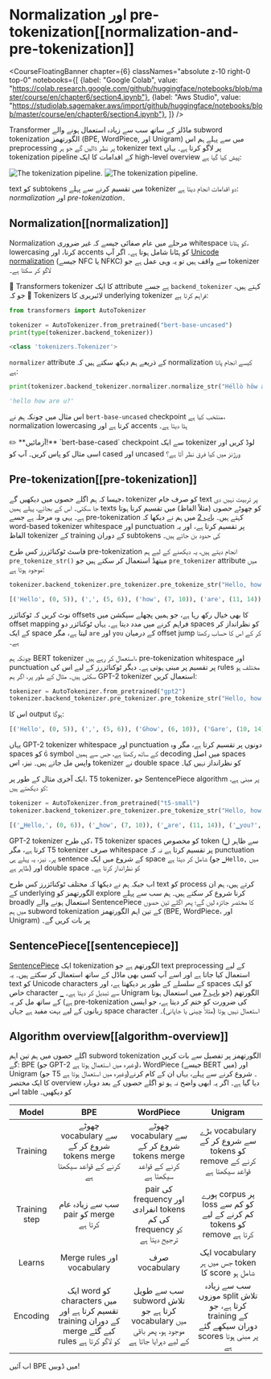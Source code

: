 # Normalization اور pre-tokenization[[normalization-and-pre-tokenization]]

<CourseFloatingBanner
    chapter={6}
    classNames="absolute z-10 right-0 top-0"
    notebooks={[
      {label: "Google Colab", value: "https://colab.research.google.com/github/huggingface/notebooks/blob/master/course/en/chapter6/section4.ipynb"},
      {label: "Aws Studio", value: "https://studiolab.sagemaker.aws/import/github/huggingface/notebooks/blob/master/course/en/chapter6/section4.ipynb"},
]} />

Transformer ماڈلز کے ساتھ سب سے زیادہ استعمال ہونے والے subword tokenization الگورتھمز (BPE, WordPiece, اور Unigram) میں سے پہلے ہم اس preprocessing پر نظر ڈالیں گے جو ہر tokenizer text پر لاگو کرتا ہے۔ یہاں tokenization pipeline کے اقدامات کا ایک high-level overview پیش کیا گیا ہے:

<div class="flex justify-center">
<img class="block dark:hidden" src="https://huggingface.co/datasets/huggingface-course/documentation-images/resolve/main/en/chapter6/tokenization_pipeline.svg" alt="The tokenization pipeline.">
<img class="hidden dark:block" src="https://huggingface.co/datasets/huggingface-course/documentation-images/resolve/main/en/chapter6/tokenization_pipeline-dark.svg" alt="The tokenization pipeline.">
</div>

text کو subtokens میں تقسیم کرنے سے پہلے tokenizer دو اقدامات انجام دیتا ہے: _normalization_ اور _pre-tokenization_۔

## Normalization[[normalization]]

<Youtube id="4IIC2jI9CaU"/>

Normalization مرحلے میں عام صفائی جیسے کہ غیر ضروری whitespace کو ہٹانا، lowercasing کرنا، اور accents کو ہٹانا شامل ہوتا ہے۔ اگر آپ [Unicode normalization](http://www.unicode.org/reports/tr15/) (جیسے NFC یا NFKC) سے واقف ہیں تو یہ وہی عمل ہے جو tokenizer لاگو کر سکتا ہے۔

🤗 Transformers tokenizer کا ایک attribute ہے جسے `backend_tokenizer` کہتے ہیں، جو کہ 🤗 Tokenizers لائبریری کا underlying tokenizer فراہم کرتا ہے:

```py
from transformers import AutoTokenizer

tokenizer = AutoTokenizer.from_pretrained("bert-base-uncased")
print(type(tokenizer.backend_tokenizer))
```

```python
<class 'tokenizers.Tokenizer'>
```

`normalizer` attribute کے ذریعے ہم دیکھ سکتے ہیں کہ normalization کیسے انجام پاتا ہے:

```py
print(tokenizer.backend_tokenizer.normalizer.normalize_str("Héllò hôw are ü?"))
```

```python
'hello how are u?'
```

اس مثال میں چونکہ ہم نے `bert-base-uncased` checkpoint منتخب کیا ہے، normalization lowercasing کرتا ہے اور accents ہٹا دیتا ہے۔

<Tip>
✏️ **آزمائیں!** `bert-base-cased` checkpoint سے ایک tokenizer لوڈ کریں اور اسی مثال کو پاس کریں۔ آپ کو cased اور uncased ورژنز میں کیا فرق نظر آتا ہے؟
</Tip>

## Pre-tokenization[[pre-tokenization]]

<Youtube id="grlLV8AIXug"/>

جیسا کہ ہم اگلے حصوں میں دیکھیں گے، tokenizer کو صرف خام text پر تربیت نہیں دی جا سکتی۔ اس کے بجائے، پہلے ہمیں texts کو چھوٹے حصوں (مثلاً الفاظ) میں تقسیم کرنا ہوتا ہے۔ یہی وہ مرحلہ ہے جسے pre-tokenization کہتے ہیں۔ [باب 2](/course/chapter2) میں ہم نے دیکھا کہ word-based tokenizer whitespace اور punctuation پر تقسیم کرتا ہے، اور یہ الفاظ tokenizer کے training کے دوران subtokens کی حدود بن جاتے ہیں۔

فاسٹ ٹوکنائزرز کس طرح pre-tokenization انجام دیتے ہیں، یہ دیکھنے کے لیے ہم `pre_tokenize_str()` میتھڈ استعمال کر سکتے ہیں جو `pre_tokenizer` attribute میں موجود ہوتا ہے:

```py
tokenizer.backend_tokenizer.pre_tokenizer.pre_tokenize_str("Hello, how are  you?")
```

```python
[('Hello', (0, 5)), (',', (5, 6)), ('how', (7, 10)), ('are', (11, 14)), ('you', (16, 19)), ('?', (19, 20))]
```

نوٹ کریں کہ ٹوکنائزر offsets کا بھی خیال رکھ رہا ہے، جو ہمیں پچھلے سیکشن میں offset mapping فراہم کرنے میں مدد دیتا ہے۔ یہاں ٹوکنائزر دو spaces کو نظرانداز کر کے ایک space لیتا ہے، مگر `are` اور `you` کے درمیان offset jump کر کے اس کا حساب رکھتا ہے۔

چونکہ ہم BERT tokenizer استعمال کر رہے ہیں، pre-tokenization whitespace اور punctuation پر تقسیم پر مبنی ہوتی ہے۔ دیگر ٹوکنائزرز کے لیے اس کی rules مختلف ہو سکتی ہیں۔ مثال کے طور پر، اگر ہم GPT-2 tokenizer استعمال کریں:

```py
tokenizer = AutoTokenizer.from_pretrained("gpt2")
tokenizer.backend_tokenizer.pre_tokenizer.pre_tokenize_str("Hello, how are  you?")
```

اس کا output ہوگا:

```python
[('Hello', (0, 5)), (',', (5, 6)), ('Ġhow', (6, 10)), ('Ġare', (10, 14)), ('Ġ', (14, 15)), ('Ġyou', (15, 19)), ('?', (19, 20))]
```

یہاں GPT-2 tokenizer whitespace اور punctuation دونوں پر تقسیم کرتا ہے، مگر وہ spaces کو `Ġ` symbol کے ساتھ رکھتا ہے، جس سے ہمیں decoding میں اصل spaces واپس مل جاتے ہیں۔ نیز، اس tokenizer نے double space کو نظرانداز نہیں کیا۔

ایک آخری مثال کے طور پر، T5 tokenizer، جو SentencePiece algorithm پر مبنی ہے، کو دیکھتے ہیں:

```py
tokenizer = AutoTokenizer.from_pretrained("t5-small")
tokenizer.backend_tokenizer.pre_tokenizer.pre_tokenize_str("Hello, how are  you?")
```

```python
[('▁Hello,', (0, 6)), ('▁how', (7, 10)), ('▁are', (11, 14)), ('▁you?', (16, 20))]
```

GPT-2 tokenizer کی طرح، T5 tokenizer spaces کو مخصوص token (`▁`) سے ظاہر کرتا ہے، مگر T5 tokenizer صرف whitespace پر تقسیم کرتا ہے نہ کہ punctuation پر۔ نیز، یہ پہلے ہی sentence کے شروع میں ایک space شامل کر دیتا ہے (جو `▁Hello,` میں ظاہر ہے) اور double space کو نظرانداز کرتا ہے۔

اب جبکہ ہم نے دیکھا کہ مختلف ٹوکنائزرز کس طرح text کو process کرتے ہیں، ہم ان کے underlying الگورتھمز کو explore کرنا شروع کر سکتے ہیں۔ ہم سب سے پہلے broadly استعمال ہونے والے SentencePiece کا مختصر جائزہ لیں گے؛ پھر اگلے تین حصوں میں ہم subword tokenization کے تین اہم الگورتھمز (BPE, WordPiece، اور Unigram) پر بات کریں گے۔

## SentencePiece[[sentencepiece]]

[SentencePiece](https://github.com/google/sentencepiece) ایک tokenization الگورتھم ہے جو text preprocessing کے لیے استعمال کیا جاتا ہے اور اسے آپ کسی بھی ماڈل کے ساتھ استعمال کر سکتے ہیں۔ یہ text کو Unicode characters کے سلسلے کے طور پر دیکھتا ہے، اور spaces کو ایک خاص character `▁` سے تبدیل کر دیتا ہے۔ Unigram الگورتھم (جو [باب 7](/course/chapter7/7) میں استعمال ہوتا ہے) کے ساتھ مل کر یہ pre-tokenization کی ضرورت کو ختم کر دیتا ہے، جو ایسی زبانوں کے لیے بہت مفید ہے جہاں space character استعمال نہیں ہوتا (مثلاً چینی یا جاپانی)۔

## Algorithm overview[[algorithm-overview]]

اگلے حصوں میں ہم تین اہم subword tokenization الگورتھمز پر تفصیل سے بات کریں گے: BPE (جو GPT-2 وغیرہ میں استعمال ہوتا ہے)، WordPiece (جیسے BERT میں) اور Unigram (جو T5 وغیرہ میں استعمال ہوتا ہے)۔ شروع کرنے سے پہلے، یہاں ان کے کام کرنے کا ایک مختصر overview دیا گیا ہے۔ اگر یہ ابھی واضح نہ ہو تو اگلے حصوں کے بعد دوبارہ اس table کو دیکھیں۔

Model | BPE | WordPiece | Unigram
:----:|:---:|:---------:|:------:
Training | چھوٹے vocabulary سے شروع کر کے tokens merge کرنے کے قواعد سیکھتا ہے | چھوٹے vocabulary سے شروع کر کے tokens merge کرنے کے قواعد سیکھتا ہے | بڑے vocabulary سے شروع کر کے tokens کو remove کرنے کے قواعد سیکھتا ہے
Training step | سب سے زیادہ عام pair کو merge کرتا ہے | pair کی frequency اور انفرادی tokens کی کم frequency کو ترجیح دیتا ہے | پورے corpus پر loss کو کم سے کم کرنے کے لیے tokens کو remove کرتا ہے
Learns | Merge rules اور vocabulary | صرف vocabulary | ایک vocabulary جس میں ہر token کا score شامل ہو
Encoding | ایک word کو characters میں تقسیم کرتا ہے اور training کے دوران merge کیے گئے rules کو لاگو کرتا ہے | سب سے طویل subword تلاش کرتا ہے جو vocabulary میں موجود ہو، پھر باقی کے لیے دہرایا جاتا ہے | سب سے زیادہ موزوں split تلاش کرتا ہے، جو training کے دوران سیکھے گئے scores پر مبنی ہوتا ہے

اب آئیں BPE میں ڈوبیں!